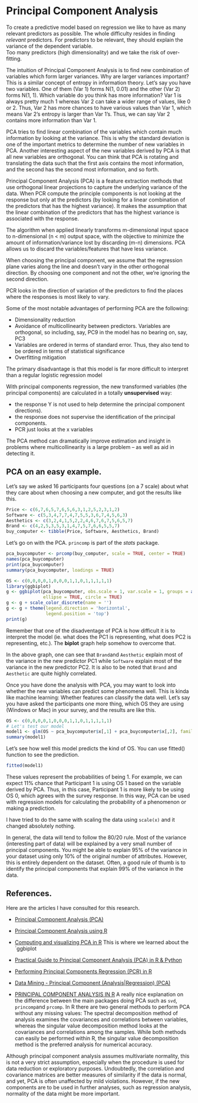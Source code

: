 # Principal Component Analysis

To create a predictive model based on regression we like to have as many relevant predictors as possible.  The whole difficulty resides in finding *relevant* predictors.  For predictors to be relevant, they should explain the variance of the dependent variable.  
Too many predictors (high dimensionality) and we take the risk of over-fitting.

The intuition of Principal Component Analysis is to find new combination of variables which form larger variances. Why are larger variances important? This is a similar concept of entropy in information theory. Let's say you have two variables. One of them (Var 1) forms N(1, 0.01) and the other (Var 2) forms N(1, 1). Which variable do you think has more information? Var 1 is always pretty much 1 whereas Var 2 can take a wider range of values, like 0 or 2. Thus, Var 2 has more chances to have various values than Var 1, which means Var 2's entropy is larger than Var 1's. Thus, we can say Var 2 contains more information than Var 1.

PCA tries to find linear combination of the variables which contain much information by looking at the variance. This is why the standard deviation is one of the important metrics to determine the number of new variables in PCA. Another interesting aspect of the new variables derived by PCA is that all new variables are orthogonal. You can think that PCA is rotating and translating the data such that the first axis contains the most information, and the second has the second most information, and so forth.

Principal Component Analysis (PCA) is a feature extraction methods that use orthogonal linear projections to capture the underlying variance of the data.
When PCR compute the principle components is not looking at the response but only at the predictors (by looking for a linear combination of the predictors that has the highest variance). It makes the assumption that the linear combination of the predictors that has the highest variance is associated with the response.

The algorithm when applied linearly transforms m-dimensional input space to n-dimensional (n < m) output space, with the objective to minimize the amount of information/variance lost by discarding (m-n) dimensions. PCA allows us to discard the variables/features that have less variance.

When choosing the principal component, we assume that the regression plane varies along the line and doesn't vary in the other orthogonal direction. By choosing one component and not the other, we're ignoring the second direction.

PCR looks in the direction of variation of the predictors to find the places where the responses is most likely to vary.

Some of the most notable advantages of performing PCA are the following:

* Dimensionality reduction
* Avoidance of multicollinearity between predictors.  Variables are orthogonal, so including, say, PC9 in the model has no bearing on, say, PC3
* Variables are ordered in terms of standard error.  Thus, they also tend to be ordered in terms of statistical significance
* Overfitting mitigation

The primary disadvantage is that this model is far more difficult to interpret than a regular logistic regression model

With principal components regression, the new transformed variables (the principal components) are calculated in a totally **unsupervised** way:

* the response Y is not used to help determine the principal component directions).
* the response does not supervise the identification of the principal components.
* PCR just looks at the x variables

The PCA method can dramatically improve estimation and insight in problems where multicollinearity is a large problem – as well as aid in detecting it.

## PCA on an easy example.
Let's say we asked 16 participants four questions (on a 7 scale) about what they care about when choosing a new computer, and got the results like this.
```r
Price <- c(6,7,6,5,7,6,5,6,3,1,2,5,2,3,1,2)
Software <- c(5,3,4,7,7,4,7,5,5,3,6,7,4,5,6,3)
Aesthetics <- c(3,2,4,1,5,2,2,4,6,7,6,7,5,6,5,7)
Brand <- c(4,2,5,3,5,3,1,4,7,5,7,6,6,5,5,7)
buy_computer <- tibble(Price, Software, Aesthetics, Brand)
```
Let's go on with the PCA.  `princomp` is part of the *stats* package.  
```r
pca_buycomputer <- prcomp(buy_computer, scale = TRUE, center = TRUE)
names(pca_buycomputer)
print(pca_buycomputer)
summary(pca_buycomputer, loadings = TRUE)
```

```r
OS <- c(0,0,0,0,1,0,0,0,1,1,0,1,1,1,1,1)
library(ggbiplot)
g <- ggbiplot(pca_buycomputer, obs.scale = 1, var.scale = 1, groups = as.character(OS),
              ellipse = TRUE, circle = TRUE)
g <- g + scale_color_discrete(name = '')
g <- g + theme(legend.direction = 'horizontal', 
               legend.position = 'top')
print(g)
```
 
Remember that one of the disadventage of PCA is how difficult it is to interpret the model (ie. what does the PC1 is representing, what does PC2 is representing, etc.).  The **biplot** graph help somehow to overcome that.  

In the above graph, one can see that `Brand`and `Aesthetic` explain most of the variance in the new predictor PC1 while `Software` explain most of the variance in the new predictor PC2.  It is also to be noted that `Brand` and `Aesthetic` are quite highly correlated. 

Once you have done the analysis with PCA, you may want to look into whether the new variables can predict some phenomena well. This is kinda like machine learning: Whether features can classify the data well. Let's say you have asked the participants one more thing, which OS they are using (Windows or Mac) in your survey, and the results are like this.
```r
OS <- c(0,0,0,0,1,0,0,0,1,1,0,1,1,1,1,1)
# Let's test our model
model1 <- glm(OS ~ pca_buycomputer$x[,1] + pca_buycomputer$x[,2], family = binomial)
summary(model1)
```
Let's see how well this model predicts the kind of OS. You can use fitted() function to see the prediction.
```r
fitted(model1)
```
These values represent the probabilities of being 1. For example, we can expect 11% chance that Participant 1 is using OS 1 based on the variable derived by PCA. Thus, in this case, Participant 1 is more likely to be using OS 0, which agrees with the survey response. In this way, PCA can be used with regression models for calculating the probability of a phenomenon or making a prediction.

I have tried to do the same with scaling the data using `scale(x)` and it changed absolutely nothing. 

In general, the data will tend to follow the 80/20 rule. Most of the variance (interesting part of data) will be explained by a very small number of principal components. You might be able to explain 95% of the variance in your dataset using only 10% of the original number of attributes. However, this is entirely dependent on the dataset. Often, a good rule of thumb is to identify the principal components that explain 99% of the variance in the data.


## References.
Here are the articles I have consulted for this research. 

* [Principal Component Analysis (PCA)](http://yatani.jp/teaching/doku.php?id=hcistats:pca)

* [Principal Component Analysis using R](http://www.dataperspective.info/2016/02/principal-component-analysis-using-r.html)

* [Computing and visualizing PCA in R](https://tgmstat.wordpress.com/2013/11/28/computing-and-visualizing-pca-in-r/)  This is where we learned about the `ggbiplot

* [Practical Guide to Principal Component Analysis (PCA) in R & Python](http://www.analyticsvidhya.com/blog/2016/03/practical-guide-principal-component-analysis-python/)

* [Performing Principal Components Regression (PCR) in R](http://www.milanor.net/blog/performing-principal-components-regression-pcr-in-r/)

* [Data Mining - Principal Component (Analysis|Regression) (PCA)](http://gerardnico.com/wiki/data_mining/pca)

* [PRINCIPAL COMPONENT ANALYSIS IN R](https://www.ime.usp.br/~pavan/pdf/MAE0330-PCA-R-2013) A really nice explanation on the difference between the main packages doing PCA such as `svd`,  `princomp`and `prcomp`.  In R there are two general methods to perform PCA without any missing values: The spectral decomposition method of analysis examines the covariances and
correlations between variables, whereas the singular value decomposition method looks at the covariances and correlations among the samples. While both methods can easily be performed within R, the singular value decomposition method is the preferred analysis for numerical accuracy.  

Although principal component analysis assumes multivariate normality, this is not a very strict assumption, especially when the procedure is used for data reduction or exploratory purposes. Undoubtedly, the correlation and covariance matrices are better measures of similarity if the data is normal, and yet, PCA is often unaffected by mild violations. However, if the new components are to be used in further analyses, such as regression analysis, normality of the data might be more important. 



